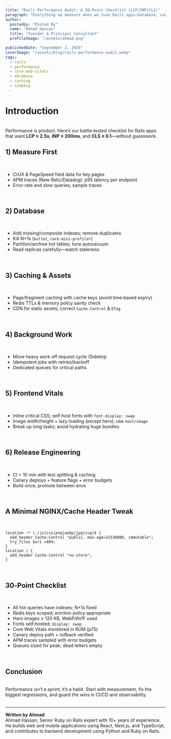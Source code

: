 ```yaml
---
title: "Rails Performance Audit: A 30‑Point Checklist (LCP/INP/CLS)"
paragraph: "Everything we measure when we tune Rails apps—database, caching, background jobs, and the Core Web Vitals that users actually feel."
author:
  postedby: "Posted By"
  name: "Ahmad Hassan"
  title: "Founder & Principal Consultant"
  profileImage: "/assets/ahmad.png"

publishedDate: "September 2, 2025"
coverImage: "/assets/blog/rails-performance-audit.webp"
tags:
  - rails
  - performance
  - core-web-vitals
  - database
  - caching
  - sidekiq
---
```


<h1 className="font-bold text-2xl text-gray-500">Introduction</h1>
<br/>
Performance is product. Here’s our battle‑tested checklist for Rails apps that want <strong>LCP ≤ 2.5s</strong>, <strong>INP ≤ 200ms</strong>, and <strong>CLS ≤ 0.1</strong>—without guesswork.
<br/>

<h2 className="font-bold text-2xl text-gray-500">1) Measure First</h2>
<br/>
<ul className="list-disc pl-8">
  <li>CrUX &amp; PageSpeed field data for key pages</li>
  <li>APM traces (New Relic/Datadog): p95 latency per endpoint</li>
  <li>Error rate and slow queries; sample traces</li>
</ul>
<br/>

<h2 className="font-bold text-2xl text-gray-500">2) Database</h2>
<br/>
<ul className="list-disc pl-8">
  <li>Add missing/composite indexes; remove duplicates</li>
  <li>Kill N+1s (<code>bullet</code>, <code>rack-mini-profiler</code>)</li>
  <li>Partition/archive hot tables; tune autovacuum</li>
  <li>Read replicas carefully—watch staleness</li>
</ul>
<br/>

<h2 className="font-bold text-2xl text-gray-500">3) Caching &amp; Assets</h2>
<br/>
<ul className="list-disc pl-8">
  <li>Page/fragment caching with cache keys (avoid time‑based expiry)</li>
  <li>Redis TTLs &amp; memory policy sanity check</li>
  <li>CDN for static assets; correct <code>Cache-Control</code> &amp; <code>ETag</code></li>
</ul>
<br/>

<h2 className="font-bold text-2xl text-gray-500">4) Background Work</h2>
<br/>
<ul className="list-disc pl-8">
  <li>Move heavy work off request cycle (Sidekiq)</li>
  <li>Idempotent jobs with retries/backoff</li>
  <li>Dedicated queues for critical paths</li>
</ul>
<br/>

<h2 className="font-bold text-2xl text-gray-500">5) Frontend Vitals</h2>
<br/>
<ul className="list-disc pl-8">
  <li>Inline critical CSS; self‑host fonts with <code>font-display: swap</code></li>
  <li>Image width/height + lazy loading (except hero); use <code>next/image</code></li>
  <li>Break up long tasks; avoid hydrating huge bundles</li>
</ul>
<br/>

<h2 className="font-bold text-2xl text-gray-500">6) Release Engineering</h2>
<br/>
<ul className="list-disc pl-8">
  <li>CI &lt; 10 min with test splitting &amp; caching</li>
  <li>Canary deploys + feature flags + error budgets</li>
  <li>Build once; promote between envs</li>
</ul>
<br/>

<h2 className="font-bold text-2xl text-gray-500">A Minimal NGINX/Cache Header Tweak</h2>
<br/>

```nginx
location ~* \.(js|css|png|webp|jpg|svg)$ {
  add_header Cache-Control "public, max-age=31536000, immutable";
  try_files $uri =404;
}
location / {
  add_header Cache-Control "no-store";
}
```
<br/>

<h2 className="font-bold text-2xl text-gray-500">30‑Point Checklist</h2>
<br/>
<ul className="list-disc pl-8">
  <li>All hot queries have indexes; N+1s fixed</li>
  <li>Redis keys scoped; eviction policy appropriate</li>
  <li>Hero images ≤ 120 KB, WebP/AVIF used</li>
  <li>Fonts self‑hosted; <code>display: swap</code></li>
  <li>Core Web Vitals monitored in RUM (p75)</li>
  <li>Canary deploy path + rollback verified</li>
  <li>APM traces sampled with error budgets</li>
  <li>Queues sized for peak; dead letters empty</li>
</ul>
<br/>

<h2 className="font-bold text-2xl text-gray-500">Conclusion</h2>
<br/>
Performance isn’t a sprint; it’s a habit. Start with measurement, fix the biggest regressions, and guard the wins in CI/CD and observability.
<br/><br/>

---
<strong>Written by Ahmad</strong><br/>
Ahmad Hassan, Senior Ruby on Rails expert with 10+ years of experience. He builds web and mobile applications using React, Next.js, and TypeScript, and contributes to backend development using Python and Ruby on Rails.
